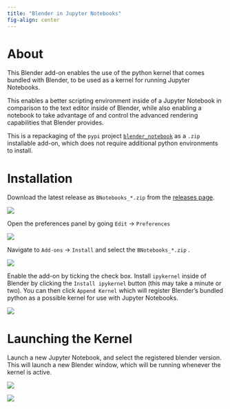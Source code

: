 ```yaml
---
title: "Blender in Jupyter Notebooks"
fig-align: center
---
```


# About

This Blender add-on enables the use of the python kernel that comes bundled with Blender, to be used as a kernel for running Jupyter Notebooks.

This enables a better scripting environment inside of a Jupyter Notebook in comparison to the text editor inside of Blender, while also enabling a notebook to take advantage of and control the advanced rendering capabilities that Blender provides.

This is a repackaging of the `pypi` project [`blender_notebook`](https://github.com/cheng-chi/blender_notebook) as a `.zip` installable add-on, which does not require additional python environments to install.

# Installation

Download the latest release as `BNotebooks_*.zip` from the [releases page](https://github.com/BradyAJohnston/BNotebooks/releases).

![](images/download.png)

Open the preferences panel by going `Edit` -\> `Preferences`

![](images/preferences.png)

Navigate to `Add-ons` -\> `Install` and select the `BNotebooks_*.zip` .

![](images/install.png)

Enable the add-on by ticking the check box. Install `ipykernel` inside of Blender by clicking the `Install ipykernel` button (this may take a minute or two). You can then click `Append Kernel` which will register Blender's bundled python as a possible kernel for use with Jupyter Notebooks.

![](images/append.png)

# Launching the Kernel

Launch a new Jupyter Notebook, and select the registered blender version. This will launch a new Blender window, which will be running whenever the kernel is active.

![](images/jupyter.png)

![](images/import.png)